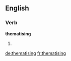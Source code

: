 
==English==

===Verb===
'''thematising'''

# {{present participle of|thematise}}

[[de:thematising]]
[[fr:thematising]]